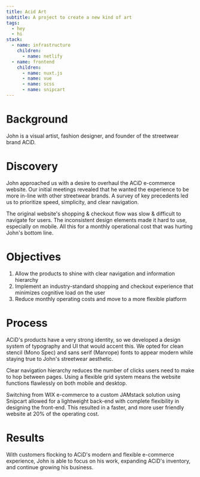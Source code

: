 ```yaml
---
title: Acid Art
subtitle: A project to create a new kind of art
tags:
  - hey
  - hi
stack:
  - name: infrastructure
    children:
      - name: netlify
  - name: frontend
    children:
      - name: nuxt.js
      - name: vue
      - name: scss
      - name: snipcart
---
```


# Background

John is a visual artist, fashion designer, and founder of the streetwear brand ACiD.

# Discovery

John approached us with a desire to overhaul the ACiD e-commerce website. Our initial meetings revealed that he wanted the experience to be more in-line with other streetwear brands. A survey of key precedents led us to prioritize speed, simplicity, and clear navigation.

The original website's shopping & checkout flow was slow & difficult to navigate for users. The inconsistent design elements made it hard to use, especially on mobile. All this for a monthly operational cost that was hurting John's bottom line.

# Objectives

1. Allow the products to shine with clear navigation and information hierarchy
2. Implement an industry-standard shopping and checkout experience that minimizes cognitive load on the user
3. Reduce monthly operating costs and move to a more flexible platform

# Process

ACiD's products have a very strong identity, so we developed a design system of typography and UI that would accent this. We opted for clean stencil (Mono Spec) and sans serif (Manrope) fonts to appear modern while staying true to John's streetwear aesthetic.

Clear navigation hierarchy reduces the number of clicks users need to make to hop between pages. Using a flexible grid system means the website functions flawlessly on both mobile and desktop.

Switching from WIX e-commerce to a custom JAMstack solution using Snipcart allowed for a lightweight back-end with complete flexibility in designing the front-end. This resulted in a faster, and more user friendly website at 20% of the operating cost.

# Results

With customers flocking to ACiD's modern and flexible e-commerce experience, John is able to focus on his work, expanding ACiD's inventory, and continue growing his business.
